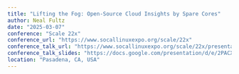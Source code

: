 ```yaml
---
title: "Lifting the Fog: Open-Source Cloud Insights by Spare Cores"
author: Neal Fultz
date: "2025-03-07"
conference: "Scale 22x"
conference_url: "https://www.socallinuxexpo.org/scale/22x"
conference_talk_url: "https://www.socallinuxexpo.org/scale/22x/presentations/upscale"
conference_talk_slides: "https://docs.google.com/presentation/d/e/2PACX-1vR1P3TGFxPe87wBMyKjcQCH9CBV8vMaPiacsuit9Z5eYb007XsWyDNpYJsbTt4QzGA7mEW3Piyg7z2v/pub?start=false&loop=false&delayms=3000"
location: "Pasadena, CA, USA"
---
```

